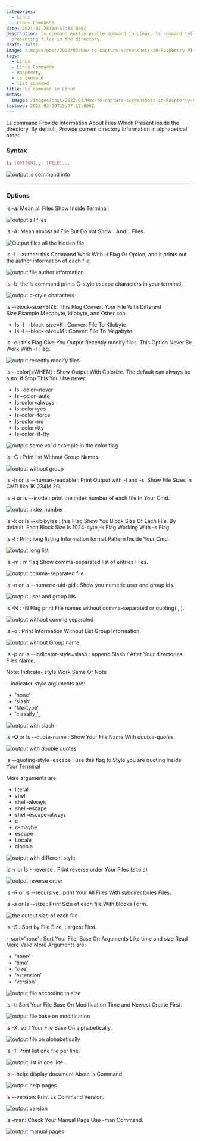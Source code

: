 ```yaml
---
categories:
  - Linux
  - Linux Commands
date: 2021-01-28T10:57:32.000Z
description: ls command mostly usable command in Linux. ls command tells us all the
  presenting files in the directory.
draft: false
image: /images/post/2022/03/How-to-capture-screenshots-in-Raspberry-PI-4--2-.png
tags:
  - Linux
  - Linux Commands
  - Raspberry
  - ls command
  - list command
title: Ls command in Linux
metas:
  image: /images/post/2022/03/How-to-capture-screenshots-in-Raspberry-PI-4--2-.png
lastmod: 2023-03-09T15:07:17.006Z
---
```


Ls command Provide Information About Files Which Present inside the directory.
By default, Provide current directory Information in alphabetical order.

### Syntax

```bash
ls [OPTION]... [FILE]...
```

![output ls command info](/images/post/2021/01/ls-command-1.png "output ls command info")

---

### Options

ls -a: Mean all Files Show Inside Terminal.

![output all files](/images/post/2021/01/ls-command-all-2.png "output all files")

ls -A: Mean almost all File But Do not Show . And .. Files.

![Output files all the hidden file](/images/post/2021/01/ls-command-without-dots-1.png "Output files without . And ..")

ls -l --author: this Command Work With -l Flag Or Option, and it prints out the
author information of each file.

![output file author information](/images/post/2021/01/ls-command-all-show-author-1.png "output file author information")

ls -b: the ls command prints C-style escape characters in your terminal.

![output c-style characters](/images/post/2021/01/ls-command-with-c-style-2.png "output c-style characters")

ls --block-size=SIZE: This Flog Convert Your File With Different Size.Example
Megabyte, kilobyte, and Other soo.

- ls -l –-block-size=K : Convert File To Kilobyte
- ls -l –-block-size=M : Convert File To Megabyte

ls -c : this Flag Give You Output Recently modify files. This Option Never Be
Work With -l Flag.

![output recently modify files](/images/post/2021/01/Recently-modify-file-2.png "output recently modify files")

ls --color[=WHEN] : Show Output With Colorize. The default can always be auto.
if Stop This You Use never.

- ls –color=never
- ls –color=auto
- ls-color=always
- ls-color=yes
- ls-color=force
- ls-color=no
- ls-color=tty
- ls-color=if-tty

![output some valid example in the color flag](/images/post/2021/01/ls-command-arguments.png "output some valid example in the color flag")

ls -G : Print list Without Group Names.

![output without group](/images/post/2021/01/outputwith-out-group.png "output without group")

ls -h or ls --human-readable : Print Output with -l and -s. Show File Sizes In
CMD like 1K 234M 2G.

ls -i or ls --inode : print the index number of each file In Your Cmd.

![output index number](/images/post/2021/01/print-index-number.png "output index number")

ls -k or ls --kibibytes : this Flag Show You Block Size Of Each File. By
default, Each Block Size is 1024-byte.-k Flag Working With -s Flag.

ls -l : Print long listing Information format Pattern Inside Your Cmd.

![output long list](/images/post/2021/01/ls-command-long-list.png "output long list")

ls -m : m flag Show comma-separated list of entries Files.

![output comma-separated file](/images/post/2021/01/ls-command--with-comma-1.png "output comma-separated file")

ls -n or ls --numeric-uid-gid : Show you numeric user and group ids.

![output user and group ids](/images/post/2021/01/output-group-ids.png "output user and group ids")

ls -N : -N Flag print File names without comma-separated or quoting( , ).

![output without comma separated](/images/post/2021/01/output-without-comma-saprate.png "output without comma separated")

ls -o : Print Information Without List Group Information.

![output without Group name](/images/post/2021/01/ls--o.png "output without Group name")

ls -p or ls --indicator-style=slash : append Slash / After Your directories
Files Name.

Note: Indicate- style Work Same Or Note

--indicator-style arguments are:

- ‘none’
- ‘slash’
- ‘file-type’
- ‘classify_’_

![output with slash](/images/post/2021/01/ls--p.png "output with slash")

ls -Q or ls --quote-name : Show Your File Name With _double-quotes._

![output with double quotes](/images/post/2021/01/ls-Q.png "output with double quotes")

ls --quoting-style=escape : use this flag to Style you are quoting Inside Your
Terminal

More arguments are

- literal
- shell
- shell-always
- shell-escape
- shell-escape-always
- c
- c-maybe
- escape
- Locale
- clocale

![output with different style](/images/post/2021/01/ls-escape.png "output with different style")

ls -r or ls --reverse : Print reverse order Your Files (z to a)

![output reverse order](/images/post/2021/01/ls--r.png "output reverse order")

ls -R or ls --recursive : print Your All Files With subdirectories Files.

ls -s or ls --size : Print Size of each file With blocks Form.

![the output size of each file](/images/post/2021/01/ls--s.png.png "the output size of each file")

ls -S : Sort by File Size, Largest First.

--sort=’none’ : Sort Your File, Base On Arguments Like time and size Read More
Valid More Arguments are:

- ‘none’
- ‘time’
- ‘size’
- ‘extension’
- ‘version’

![output file according to size](/images/post/2021/01/ls--S.png "output file according to size")

ls -t: Sort Your File Base On Modification Time and Newest Create First.

![output file base on modification](/images/post/2021/01/ls--t.png "output file base on modification")

ls -X: sort Your File Base On alphabetically.

![output file on alphabetically](/images/post/2021/01/ls--X.png "output file on alphabetically")

ls -1: Print list one file per line.

![output list in one line](/images/post/2021/01/ls--1.png "output list in one line")

ls --help: display document About ls Command.

![output help pages](/images/post/2021/01/ls---help.png "output help pages")

ls --version: Print Ls Command Version.

![output version](/images/post/2021/01/ls--v.png "output version")

ls -man: Check Your Manual Page Use -man Command.

![output manual pages](/images/post/2021/01/man--ls.png "output manual pages")
